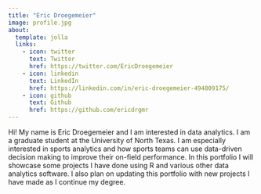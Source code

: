 ```yaml
---
title: "Eric Droegemeier"
image: profile.jpg
about:
  template: jolla
  links:
    - icon: twitter
      text: Twitter
      href: https://twitter.com/EricDroegemeier
    - icon: linkedin
      text: LinkedIn
      href: https://linkedin.com/in/eric-droegemeier-494809175/
    - icon: github
      text: Github
      href: https://github.com/ericdrgmr
---
```


Hi! My name is Eric Droegemeier and I am interested in data analytics. I am a graduate student at the University of North Texas. I am especially interested in sports analytics and how sports teams can use data-driven decision making to improve their on-field performance. In this portfolio I will showcase some projects I have done using R and various other data analytics software. I also plan on updating this portfolio with new projects I have made as I continue my degree.
